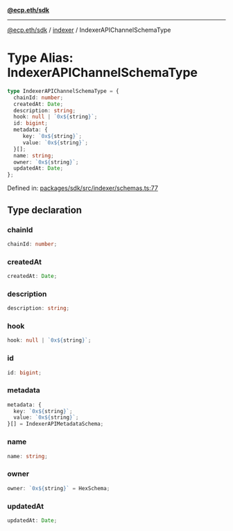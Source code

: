 [**@ecp.eth/sdk**](../../index.mdx)

***

[@ecp.eth/sdk](/sdk-reference/index.mdx) / [indexer](/sdk-reference/indexer/index.mdx) / IndexerAPIChannelSchemaType

# Type Alias: IndexerAPIChannelSchemaType

```ts
type IndexerAPIChannelSchemaType = {
  chainId: number;
  createdAt: Date;
  description: string;
  hook: null | `0x${string}`;
  id: bigint;
  metadata: {
     key: `0x${string}`;
     value: `0x${string}`;
  }[];
  name: string;
  owner: `0x${string}`;
  updatedAt: Date;
};
```

Defined in: [packages/sdk/src/indexer/schemas.ts:77](https://github.com/ecp-eth/comments-monorepo/blob/main/packages/sdk/src/indexer/schemas.ts#L77)

## Type declaration

### chainId

```ts
chainId: number;
```

### createdAt

```ts
createdAt: Date;
```

### description

```ts
description: string;
```

### hook

```ts
hook: null | `0x${string}`;
```

### id

```ts
id: bigint;
```

### metadata

```ts
metadata: {
  key: `0x${string}`;
  value: `0x${string}`;
}[] = IndexerAPIMetadataSchema;
```

### name

```ts
name: string;
```

### owner

```ts
owner: `0x${string}` = HexSchema;
```

### updatedAt

```ts
updatedAt: Date;
```
